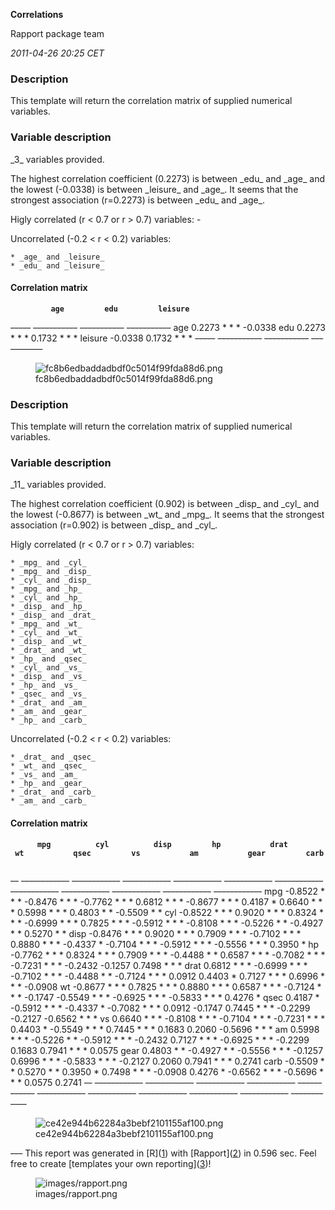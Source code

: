 '''Correlations'''

Rapport package team

''2011-04-26 20:25 CET''


=== Description ===

This template will return the correlation matrix of supplied numerical variables. 

=== Variable description ===

_3_ variables provided. 

The highest correlation coefficient (0.2273) is between _edu_ and _age_ and the lowest (-0.0338) is between _leisure_ and _age_. It seems that the strongest association (r=0.2273) is between _edu_ and _age_. 

Higly correlated (r < 0.7 or r > 0.7) variables: -

Uncorrelated (-0.2 < r < 0.2) variables: 

 * _age_ and _leisure_
 * _edu_ and _leisure_ 

==== Correlation matrix ====

<!-- endlist -->

          '''age'''         '''edu'''         '''leisure'''    
<s>-----</s> <s>-----------</s> <s>-----------</s> <s>-----------</s>
age                       0.2273  * * *   -0.0338        
edu       0.2273  * * *                   0.1732  * * *  
leisure   -0.0338         0.1732  * * *                  
<s>-----</s> <s>-----------</s> <s>-----------</s> <s>-----------</s>

[[Image:fc8b6edbaddadbdf0c5014f99fda88d6.png|center]]

=== Description ===

This template will return the correlation matrix of supplied numerical variables. 

=== Variable description ===

_11_ variables provided. 

The highest correlation coefficient (0.902) is between _disp_ and _cyl_ and the lowest (-0.8677) is between _wt_ and _mpg_. It seems that the strongest association (r=0.902) is between _disp_ and _cyl_. 

Higly correlated (r < 0.7 or r > 0.7) variables: 

 * _mpg_ and _cyl_
 * _mpg_ and _disp_
 * _cyl_ and _disp_
 * _mpg_ and _hp_
 * _cyl_ and _hp_
 * _disp_ and _hp_
 * _disp_ and _drat_
 * _mpg_ and _wt_
 * _cyl_ and _wt_
 * _disp_ and _wt_
 * _drat_ and _wt_
 * _hp_ and _qsec_
 * _cyl_ and _vs_
 * _disp_ and _vs_
 * _hp_ and _vs_
 * _qsec_ and _vs_
 * _drat_ and _am_
 * _am_ and _gear_
 * _hp_ and _carb_ 

Uncorrelated (-0.2 < r < 0.2) variables: 

 * _drat_ and _qsec_
 * _wt_ and _qsec_
 * _vs_ and _am_
 * _hp_ and _gear_
 * _drat_ and _carb_
 * _am_ and _carb_ 

==== Correlation matrix ====

<!-- endlist -->

       '''mpg'''          '''cyl'''          '''disp'''         '''hp'''           '''drat'''         '''wt'''           '''qsec'''         '''vs'''           '''am'''           '''gear'''         '''carb'''        
<s>--</s> <s>------------</s> <s>------------</s> <s>------------</s> <s>------------</s> <s>------------</s> <s>------------</s> <s>------------</s> <s>------------</s> <s>------------</s> <s>------------</s> <s>------------</s>
mpg                     -0.8522  * * *   -0.8476  * * *   -0.7762  * * *   0.6812  * * *    -0.8677  * * *   0.4187  *        0.6640  * * *    0.5998  * * *    0.4803  * *      -0.5509  * *    
cyl    -0.8522  * * *                    0.9020  * * *    0.8324  * * *    -0.6999  * * *   0.7825  * * *    -0.5912  * * *   -0.8108  * * *   -0.5226  * *     -0.4927  * *     0.5270  * *     
disp   -0.8476  * * *   0.9020  * * *                     0.7909  * * *    -0.7102  * * *   0.8880  * * *    -0.4337  *       -0.7104  * * *   -0.5912  * * *   -0.5556  * * *   0.3950  *       
hp     -0.7762  * * *   0.8324  * * *    0.7909  * * *                     -0.4488  * *     0.6587  * * *    -0.7082  * * *   -0.7231  * * *   -0.2432          -0.1257          0.7498  * * *   
drat   0.6812  * * *    -0.6999  * * *   -0.7102  * * *   -0.4488  * *                      -0.7124  * * *   0.0912           0.4403  *        0.7127  * * *    0.6996  * * *    -0.0908         
wt     -0.8677  * * *   0.7825  * * *    0.8880  * * *    0.6587  * * *    -0.7124  * * *                    -0.1747          -0.5549  * * *   -0.6925  * * *   -0.5833  * * *   0.4276  *       
qsec   0.4187  *        -0.5912  * * *   -0.4337  *       -0.7082  * * *   0.0912           -0.1747                           0.7445  * * *    -0.2299          -0.2127          -0.6562  * * *  
vs     0.6640  * * *    -0.8108  * * *   -0.7104  * * *   -0.7231  * * *   0.4403  *        -0.5549  * * *   0.7445  * * *                     0.1683           0.2060           -0.5696  * * *  
am     0.5998  * * *    -0.5226  * *     -0.5912  * * *   -0.2432          0.7127  * * *    -0.6925  * * *   -0.2299          0.1683                            0.7941  * * *    0.0575          
gear   0.4803  * *      -0.4927  * *     -0.5556  * * *   -0.1257          0.6996  * * *    -0.5833  * * *   -0.2127          0.2060           0.7941  * * *                     0.2741          
carb   -0.5509  * *     0.5270  * *      0.3950  *        0.7498  * * *    -0.0908          0.4276  *        -0.6562  * * *   -0.5696  * * *   0.0575           0.2741                           
<s>--</s> <s>------------</s> <s>------------</s> <s>------------</s> <s>------------</s> <s>------------</s> <s>------------</s> <s>------------</s> <s>------------</s> <s>------------</s> <s>------------</s> <s>------------</s>

[[Image:ce42e944b62284a3bebf2101155af100.png|center]]

<s>---</s>
This report was generated in [R]([http://www.r-project.org/]) with [Rapport]([http://al3xa.github.com/rapport/]) in 0.596 sec. Feel free to create [templates your own reporting]([http://al3xa.github.com/rapport/#custom])! 

[[Image:images/rapport.png|center]]

<!-- wiki code generated by txt2tags 2.6 (http://txt2tags.org) -->
<!-- cmdline: txt2tags -\-encoding=UTF-8 -t wiki -o demo/correlations.wiki demo/correlations.txt -->
